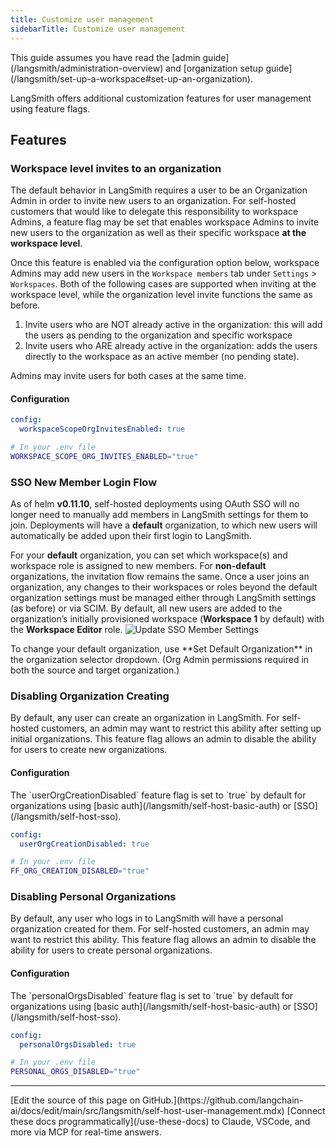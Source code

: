 ```yaml
---
title: Customize user management
sidebarTitle: Customize user management
---
```


<Note>
This guide assumes you have read the [admin guide](/langsmith/administration-overview) and [organization setup guide](/langsmith/set-up-a-workspace#set-up-an-organization).
</Note>

LangSmith offers additional customization features for user management using feature flags.

## Features

### Workspace level invites to an organization

The default behavior in LangSmith requires a user to be an Organization Admin in order to invite new users to an organization. For self-hosted customers that would like to delegate this responsibility to workspace Admins, a feature flag may be set that enables workspace Admins to invite new users to the organization as well as their specific workspace **at the workspace level**.

Once this feature is enabled via the configuration option below, workspace Admins may add new users in the `Workspace members` tab under `Settings` > `Workspaces`. Both of the following cases are supported when inviting at the workspace level, while the organization level invite functions the same as before.

1. Invite users who are NOT already active in the organization: this will add the users as pending to the organization and specific workspace
2. Invite users who ARE already active in the organization: adds the users directly to the workspace as an active member (no pending state).

Admins may invite users for both cases at the same time.

#### Configuration

<CodeGroup>

```yaml Helm
config:
  workspaceScopeOrgInvitesEnabled: true
```

```bash Docker
# In your .env file
WORKSPACE_SCOPE_ORG_INVITES_ENABLED="true"
```

</CodeGroup>

### SSO New Member Login Flow

As of helm **v0.11.10**, self-hosted deployments using OAuth SSO will no longer need to manually add members in LangSmith settings for them to join. Deployments will have a <b>default</b> organization, to which new users will automatically be added upon their first login to LangSmith.

For your **default** organization, you can set which workspace(s) and workspace role is assigned to new members. For **non-default** organizations, the invitation flow remains the same.
Once a user joins an organization, any changes to their workspaces or roles beyond the default organization settings must be managed either through LangSmith settings (as before) or via SCIM.
<Note>
By default, all new users are added to the organization’s initially provisioned workspace (**Workspace 1** by default) with the **Workspace Editor** role.
</Note>
![Update SSO Member Settings](/langsmith/images/sso-member-settings-update.png)

<Note>
To change your default organization, use **Set Default Organization** in the organization selector dropdown. (Org Admin permissions required in both the source and target organization.)
</Note>


### Disabling Organization Creating

By default, any user can create an organization in LangSmith. For self-hosted customers, an admin may want to restrict this ability after setting up initial organizations. This feature flag allows an admin to disable the ability for users to create new organizations.


#### Configuration

<Note>
The `userOrgCreationDisabled` feature flag is set to `true` by default for organizations using [basic auth](/langsmith/self-host-basic-auth) or [SSO](/langsmith/self-host-sso).
</Note>
<CodeGroup>

```yaml Helm
config:
  userOrgCreationDisabled: true
```

```bash Docker
# In your .env file
FF_ORG_CREATION_DISABLED="true"
```

</CodeGroup>

### Disabling Personal Organizations

By default, any user who logs in to LangSmith will have a personal organization created for them. For self-hosted customers, an admin may want to restrict this ability. This feature flag allows an admin to disable the ability for users to create personal organizations.

#### Configuration

<Note>
The `personalOrgsDisabled` feature flag is set to `true` by default for organizations using [basic auth](/langsmith/self-host-basic-auth) or [SSO](/langsmith/self-host-sso).
</Note>

<CodeGroup>

```yaml Helm
config:
  personalOrgsDisabled: true
```

```bash Docker
# In your .env file
PERSONAL_ORGS_DISABLED="true"
```

</CodeGroup>

---

<Callout icon="pen-to-square" iconType="regular">
    [Edit the source of this page on GitHub.](https://github.com/langchain-ai/docs/edit/main/src/langsmith/self-host-user-management.mdx)
</Callout>
<Tip icon="terminal" iconType="regular">
    [Connect these docs programmatically](/use-these-docs) to Claude, VSCode, and more via MCP for    real-time answers.
</Tip>
